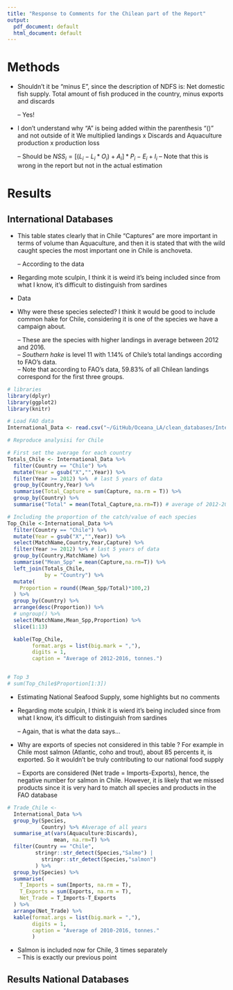 ```yaml
---
title: "Response to Comments for the Chilean part of the Report"
output:
  pdf_document: default
  html_document: default
---
```



# Methods
	
- Shouldn't it be "minus E", since the description of NDFS is: Net domestic fish supply. Total amount of fish produced in the country, minus exports and discards
	
	-- Yes! 
	
- I don't understand why "A" is being added within the parenthesis "()" and not outside of it
	We multiplied landings x Discards and Aquaculture production x production loss
	
	-- Should be $NSS_i=[(L_i-L_i*O_{i})+A_i]*P_{i}-E_i+I_i$
	-- Note that this is wrong in the report but not in the actual estimation

# Results

## International Databases
	
- This table states clearly that in Chile "Captures" are more important in terms of volume than Aquaculture, and then it is stated that with the wild caught species the most important one in Chile is anchoveta.
	
	-- According to the data
	
- Regarding mote sculpin, I think it is weird it's being included since from what I know, it's difficult to distinguish from sardines
-  Data
	
- Why were these species selected? I think it would be good to include common hake for Chile, considering it is one of the species we have a campaign about.
	
	-- These are the species with higher landings in average between 2012 and 2016.  
	-- *Southern hake* is level 11 with 1.14% of Chile's total landings according to FAO's data.  
	-- Note that according to FAO's data, 59.83% of all Chilean landings correspond for the first three groups.
	
```r

# libraries
library(dplyr)
library(ggplot2)
library(knitr)

# Load FAO data
International_Data <- read.csv("~/GitHub/Oceana_LA/clean_databases/International/International_Data.csv")

# Reproduce analysisi for Chile

# First set the average for each country
Totals_Chile <- International_Data %>%
  filter(Country == "Chile") %>% 
  mutate(Year = gsub("X","",Year)) %>% 
  filter(Year >= 2012) %>%  # last 5 years of data
  group_by(Country,Year) %>%
  summarise(Total_Capture = sum(Capture, na.rm = T)) %>% 
  group_by(Country) %>% 
  summarise("Total" = mean(Total_Capture,na.rm=T)) # average of 2012-2016

# Including the proportion of the catch/value of each species
Top_Chile <-International_Data %>%
  filter(Country == "Chile") %>% 
  mutate(Year = gsub("X","",Year)) %>% 
  select(MatchName,Country,Year,Capture) %>% 
  filter(Year >= 2012) %>% # last 5 years of data
  group_by(Country,MatchName) %>% 
  summarise("Mean_Spp" = mean(Capture,na.rm=T)) %>% 
  left_join(Totals_Chile,
            by = "Country") %>%
  mutate(
    Proportion = round((Mean_Spp/Total)*100,2)
  ) %>%
  group_by(Country) %>% 
  arrange(desc(Proportion)) %>%
  # ungroup() %>% 
  select(MatchName,Mean_Spp,Proportion) %>% 
  slice(1:13)

  kable(Top_Chile,
        format.args = list(big.mark = ","),
        digits = 1,
        caption = "Average of 2012-2016, tonnes.")


# Top 3
# sum(Top_Chile$Proportion[1:3])


```
	
	
- Estimating National Seafood Supply, some highlights but no comments 
	
- Regarding mote sculpin, I think it is wierd it's being included since from what I know, it's difficult to distinguish from sardines
	
	-- Again, that is what the data says… 
	
- Why are exports of species not considered in this table ? For example in Chile most salmon (Atlantic, coho and trout), about 85 percents it, is exported. So it wouldn't be truly contributing to our national food supply

	-- Exports are considered (Net trade = Imports-Exports), hence, the negative number for salmon in Chile. However, it is likely that we missed products since it is very hard to match all species and products in the FAO database
	
```r

# Trade_Chile <- 
  International_Data %>% 
  group_by(Species,
           Country) %>% #Average of all years
  summarise_at(vars(Aquaculture:Discards),
               mean, na.rm=T) %>% 
  filter(Country == "Chile",
         stringr::str_detect(Species,"Salmo") |
           stringr::str_detect(Species,"salmon")
         ) %>% 
  group_by(Species) %>% 
  summarise(
    T_Imports = sum(Imports, na.rm = T),
    T_Exports = sum(Exports, na.rm = T),
    Net_Trade = T_Imports-T_Exports
  ) %>% 
  arrange(Net_Trade) %>% 
  kable(format.args = list(big.mark = ","),
        digits = 1,
        caption = "Average of 2010-2016, tonnes."
        )

```
	
	
- Salmon is included now for Chile, 3 times separately  
  -- This is exactly our previous point
  
## Results National Databases

